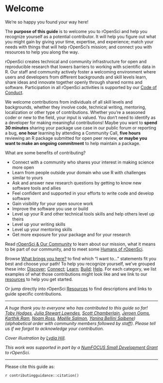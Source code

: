 # Welcome {.unnumbered}

We're so happy you found your way here!

The **purpose of this guide** is to welcome you to rOpenSci and help you recognize yourself as a potential contributor. It will help you figure out what you might gain by giving your time, expertise, and experience; match your needs with things that will help rOpenSci's mission; and connect you with resources to help you along the way. 

rOpenSci creates technical and community infrastructure for open and reproducible research that lowers barriers to working with scientific data in R. Our staff and community actively foster a welcoming environment where users and developers from different backgrounds and skill levels learn, share ideas and innovate together openly through shared norms and software. Participation in all rOpenSci activities is supported by our [Code of Conduct](#conduct).

We welcome contributions from individuals of all skill levels and backgrounds, whether they involve code, technical writing, mentoring, localization or other type of contributions. Whether you're a seasoned coder or new to the field, your input is valued. You don't need to identify as a developer for making meaningful contributions! Maybe you want to **spend 30 minutes** sharing your package use case in our public forum or reporting a bug, **one hour** learning by attending a Community Call, **five hours** reviewing an R package submitted for open peer review, **or maybe you want to make an ongoing commitment** to help maintain a package.

What are some benefits of contributing?

*   Connect with a community  who shares your interest in making science more open
*   Learn from people outside your domain who use R with challenges similar to yours
*   Ask and answer new research questions by getting to know new software tools and allies
*   Feel confident and supported in your efforts to write code and develop software
*   Gain visibility for your open source work
*   Improve the software you use or build
*   Level up your R and other technical tools skills and help others level up theirs
*   Level up your writing skills
*   Level up your mentoring skills 
*   Get more exposure for your package and for your research


Read [rOpenSci & Our Community](#intro) to learn about our mission, what it means to be part of our community, and to meet some [Humans of rOpenSci](#humans).

Browse [What brings you here?](#motivations) to find which "I want to..." statements fit you best and choose your path! To help you recognize yourself, we've grouped these into: [Discover](#discover); [Connect](#connect); [Learn](#learn); [Build](#build); [Help](#help). For each category, we list examples of what those contributions might look like and we link to our [resources](#resources) to help you get started. 

Or jump directly into rOpenSci [Resources](#resources) to find descriptions and links to guide specific contributions.

---

_A huge thank you to everyone who has contributed to this guide so far! [Toby Hodges](https://github.com/tobyhodges), [Julia Stewart Lowndes](https://github.com/jules32), [Scott Chamberlain](https://github.com/sckott), [Jeroen Ooms](https://github.com/jeroen), [Karthik Ram](https://github.com/karthik), [Noam Ross](https://github.com/noamross), [Maëlle Salmon](https://github.com/maelle), [Yanina Bellini Saibene](https://github.com/yabellini)) (alphabetical order with community members followed by staff). Please tell us if we forgot to acknowledge your contribution._

_Cover illustration by [Lydia Hill](https://www.lydiakahill.com/)._

_This work was supported in part by a [NumFOCUS Small Development Grant](https://numfocus.org/programs/sustainability) to rOpenSci._

---

Please cite this guide as: 

`r contributingguidance::citation()`
